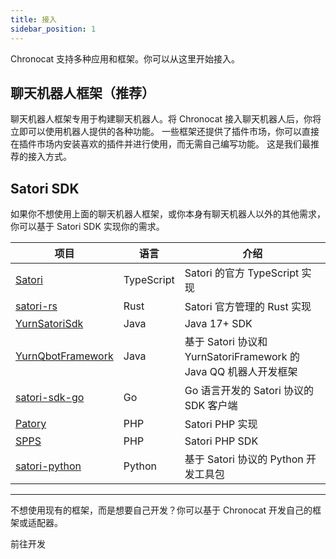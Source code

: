 ```yaml
---
title: 接入
sidebar_position: 1
---
```



Chronocat 支持多种应用和框架。你可以从这里开始接入。

## 聊天机器人框架（推荐）

聊天机器人框架专用于构建聊天机器人。将 Chronocat 接入聊天机器人后，你将立即可以使用机器人提供的各种功能。
一些框架还提供了插件市场，你可以直接在插件市场内安装喜欢的插件并进行使用，而无需自己编写功能。
这是我们最推荐的接入方式。

<DocCardList />

## Satori SDK

如果你不想使用上面的聊天机器人框架，或你本身有聊天机器人以外的其他需求，你可以基于 Satori SDK
实现你的需求。

| 项目                                                              | 语言       | 介绍                                                             |
| ----------------------------------------------------------------- | ---------- | ---------------------------------------------------------------- |
| [Satori](https://github.com/satorijs/satori)                      | TypeScript | Satori 的官方 TypeScript 实现                                    |
| [satori-rs](https://github.com/satorijs/satori-rs)                | Rust       | Satori 官方管理的 Rust 实现                                      |
| [YurnSatoriSdk](https://github.com/Nyayurn/YurnSatoriSdk)         | Java       | Java 17+ SDK                                                     |
| [YurnQbotFramework](https://github.com/Nyayurn/YurnQbotFramework) | Java       | 基于 Satori 协议和 YurnSatoriFramework 的 Java QQ 机器人开发框架 |
| [satori-sdk-go](https://github.com/dezhishen/satori-sdk-go)       | Go         | Go 语言开发的 Satori 协议的 SDK 客户端                           |
| [Patory](https://github.com/im-patory/patory)                     | PHP        | Satori PHP 实现                                                  |
| [SPPS](https://github.com/im-patory/spps)                         | PHP        | Satori PHP SDK                                                   |
| [satori-python](https://github.com/RF-Tar-Railt/satori-python)    | Python     | 基于 Satori 协议的 Python 开发工具包                             |

---

不想使用现有的框架，而是想要自己开发？你可以基于 Chronocat 开发自己的框架或适配器。

<Link
  className="button button--secondary button--lg button--develop"
  to="/develop"
>
  <span>前往开发</span>
</Link>
